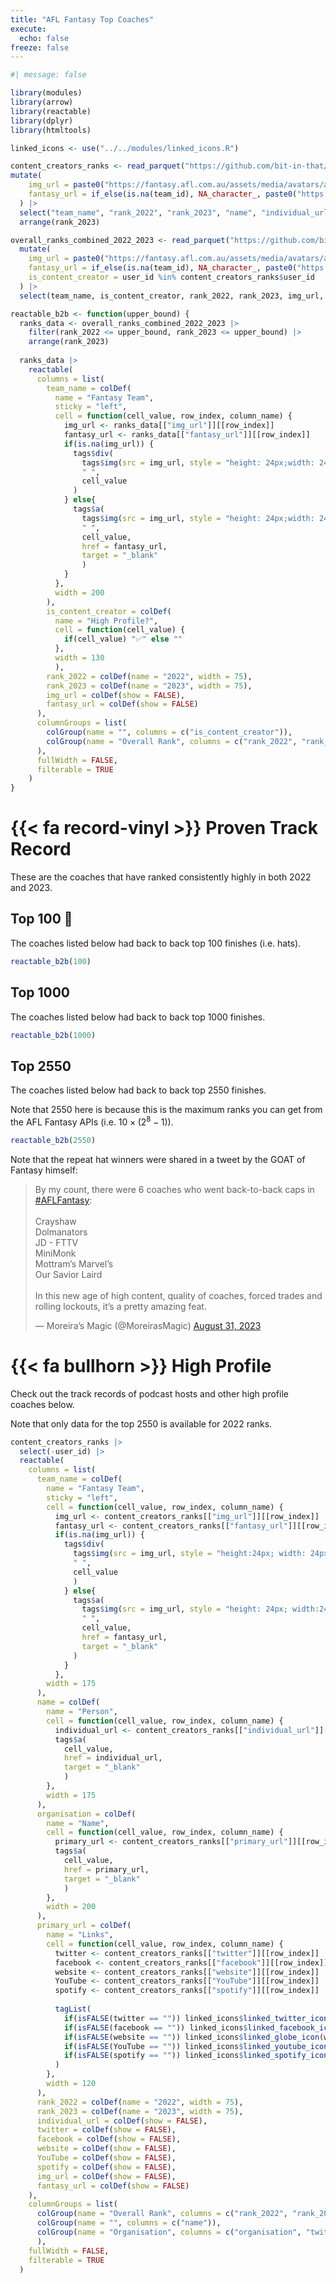 ```yaml
---
title: "AFL Fantasy Top Coaches"
execute:
  echo: false
freeze: false
---
```


```r
#| message: false

library(modules)
library(arrow)
library(reactable)
library(dplyr)
library(htmltools)

linked_icons <- use("../../modules/linked_icons.R")

content_creators_ranks <- read_parquet("https://github.com/bit-in-that/data-automation/raw/main/afl_fantasy/data/processed/content_creators_ranks.parquet") |> 
mutate(
    img_url = paste0("https://fantasy.afl.com.au/assets/media/avatars/afl/", user_id, ".png"),
    fantasy_url = if_else(is.na(team_id), NA_character_, paste0("https://fantasy.afl.com.au/classic/team/user/", team_id))
  ) |> 
  select("team_name", "rank_2022", "rank_2023", "name", "individual_url", "organisation", "twitter", "facebook", "website", "YouTube", "spotify", "primary_url", "img_url", "fantasy_url", "user_id") |> 
  arrange(rank_2023)

overall_ranks_combined_2022_2023 <- read_parquet("https://github.com/bit-in-that/data-automation/raw/main/afl_fantasy/data/processed/overall_ranks_combined_2022_2023.parquet") |> 
  mutate(
    img_url = paste0("https://fantasy.afl.com.au/assets/media/avatars/afl/", user_id, ".png"),
    fantasy_url = if_else(is.na(team_id), NA_character_, paste0("https://fantasy.afl.com.au/classic/team/user/", team_id)),
    is_content_creator = user_id %in% content_creators_ranks$user_id
  ) |> 
  select(team_name, is_content_creator, rank_2022, rank_2023, img_url, fantasy_url)

```


```r
reactable_b2b <- function(upper_bound) {
  ranks_data <- overall_ranks_combined_2022_2023 |> 
    filter(rank_2022 <= upper_bound, rank_2023 <= upper_bound) |> 
    arrange(rank_2023)
  
  ranks_data |> 
    reactable(
      columns = list(
        team_name = colDef(
          name = "Fantasy Team",
          sticky = "left",
          cell = function(cell_value, row_index, column_name) {
            img_url <- ranks_data[["img_url"]][[row_index]]
            fantasy_url <- ranks_data[["fantasy_url"]][[row_index]]
            if(is.na(img_url)) {
              tags$div(
                tags$img(src = img_url, style = "height: 24px;width: 24px;"),
                " ",
                cell_value
              )
            } else{
              tags$a(
                tags$img(src = img_url, style = "height: 24px;width: 24px;"),
                " ",
                cell_value,
                href = fantasy_url, 
                target = "_blank"
                )              
            }
          },
          width = 200
        ),
        is_content_creator = colDef(
          name = "High Profile?", 
          cell = function(cell_value) {
            if(cell_value) "✅" else ""
          },
          width = 130
          ),
        rank_2022 = colDef(name = "2022", width = 75),
        rank_2023 = colDef(name = "2023", width = 75),
        img_url = colDef(show = FALSE),
        fantasy_url = colDef(show = FALSE)
      ),
      columnGroups = list(
        colGroup(name = "", columns = c("is_content_creator")),
        colGroup(name = "Overall Rank", columns = c("rank_2022", "rank_2023"))
      ),
      fullWidth = FALSE,
      filterable = TRUE
    )
}
```


# {{< fa record-vinyl >}} Proven Track Record

These are the coaches that have ranked consistently highly in both 2022 and 2023.

::: {.panel-tabset}


## Top 100 🧢

The coaches listed below had back to back top 100 finishes (i.e. hats).

```r
reactable_b2b(100)
```


## Top 1000

The coaches listed below had back to back top 1000 finishes.

```r
reactable_b2b(1000)
```


## Top 2550

The coaches listed below had back to back top 2550 finishes.

::: darkModeOnly

Note that 2550 here is because this is the maximum ranks you can get from the AFL Fantasy APIs (i.e. $10 \times (2^{8}-1)$).

:::

```r
reactable_b2b(2550)
```

:::

Note that the repeat hat winners were shared in a tweet by the GOAT of Fantasy himself:

```{=html}
<blockquote class="twitter-tweet"><p lang="en" dir="ltr">By my count, there were 6 coaches who went back-to-back caps in <a href="https://twitter.com/hashtag/AFLFantasy?src=hash&amp;ref_src=twsrc%5Etfw">#AFLFantasy</a>:<br><br>Crayshaw<br>Dolmanators<br>JD - FTTV<br>MiniMonk<br>Mottram’s Marvel’s<br>Our Savior Laird<br><br>In this new age of high content, quality of coaches, forced trades and rolling lockouts, it’s a pretty amazing feat.</p>&mdash; Moreira’s Magic (@MoreirasMagic) <a href="https://twitter.com/MoreirasMagic/status/1697104930706972903?ref_src=twsrc%5Etfw">August 31, 2023</a></blockquote> <script async src="https://platform.twitter.com/widgets.js" charset="utf-8"></script>
```




# {{< fa bullhorn >}} High Profile

Check out the track records of podcast hosts and other high profile coaches below.

Note that only data for the top 2550 is available for 2022 ranks.


```r
content_creators_ranks |> 
  select(-user_id) |> 
  reactable(
    columns = list(
      team_name = colDef(
        name = "Fantasy Team",
        sticky = "left",
        cell = function(cell_value, row_index, column_name) {
          img_url <- content_creators_ranks[["img_url"]][[row_index]]
          fantasy_url <- content_creators_ranks[["fantasy_url"]][[row_index]]
          if(is.na(img_url)) {
            tags$div(
              tags$img(src = img_url, style = "height:24px; width: 24px;"),
              " ",
              cell_value
              )
            } else{
              tags$a(
                tags$img(src = img_url, style = "height: 24px; width:24px;"),
                " ",
                cell_value,
                href = fantasy_url, 
                target = "_blank"
              )
            }
          },
        width = 175
      ),
      name = colDef(
        name = "Person",
        cell = function(cell_value, row_index, column_name) {
          individual_url <- content_creators_ranks[["individual_url"]][[row_index]]
          tags$a(
            cell_value,
            href = individual_url,
            target = "_blank"
            )
        },
        width = 175
      ),
      organisation = colDef(
        name = "Name",
        cell = function(cell_value, row_index, column_name) {
          primary_url <- content_creators_ranks[["primary_url"]][[row_index]]
          tags$a(
            cell_value,
            href = primary_url,
            target = "_blank"
            )
        },
        width = 200
      ),
      primary_url = colDef(
        name = "Links",
        cell = function(cell_value, row_index, column_name) {
          twitter <- content_creators_ranks[["twitter"]][[row_index]]
          facebook <- content_creators_ranks[["facebook"]][[row_index]]
          website <- content_creators_ranks[["website"]][[row_index]]
          YouTube <- content_creators_ranks[["YouTube"]][[row_index]]
          spotify <- content_creators_ranks[["spotify"]][[row_index]]
          
          tagList(
            if(isFALSE(twitter == "")) linked_icons$linked_twitter_icon(twitter) else NULL,
            if(isFALSE(facebook == "")) linked_icons$linked_facebook_icon(facebook) else NULL,
            if(isFALSE(website == "")) linked_icons$linked_globe_icon(website) else NULL,
            if(isFALSE(YouTube == "")) linked_icons$linked_youtube_icon(YouTube) else NULL,
            if(isFALSE(spotify == "")) linked_icons$linked_spotify_icon(spotify) else NULL
          )
        },
        width = 120
      ),
      rank_2022 = colDef(name = "2022", width = 75),
      rank_2023 = colDef(name = "2023", width = 75),
      individual_url = colDef(show = FALSE),
      twitter = colDef(show = FALSE),
      facebook = colDef(show = FALSE),
      website = colDef(show = FALSE),
      YouTube = colDef(show = FALSE),
      spotify = colDef(show = FALSE),
      img_url = colDef(show = FALSE),
      fantasy_url = colDef(show = FALSE)
    ),
    columnGroups = list(
      colGroup(name = "Overall Rank", columns = c("rank_2022", "rank_2023")),
      colGroup(name = "", columns = c("name")),
      colGroup(name = "Organisation", columns = c("organisation", "twitter", "facebook", "website", "YouTube", "spotify", "primary_url"))
      ),
    fullWidth = FALSE,
    filterable = TRUE
  )


```


